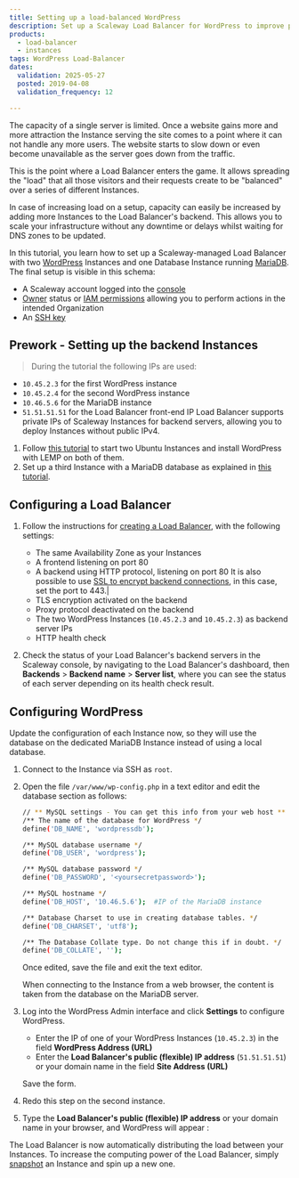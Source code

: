 ```yaml
---
title: Setting up a load-balanced WordPress
description: Set up a Scaleway Load Balancer for WordPress to improve performance, ensure high availability, and handle traffic efficiently.
products:
  - load-balancer
  - instances
tags: WordPress Load-Balancer
dates:
  validation: 2025-05-27
  posted: 2019-04-08
  validation_frequency: 12

---
```




The capacity of a single server is limited. Once a website gains more and more attraction the Instance serving the site comes to a point where it can not handle any more users. The website starts to slow down or even become unavailable as the server goes down from the traffic.

This is the point where a Load Balancer enters the game. It allows spreading the "load" that all those visitors and their requests create to be "balanced" over a series of different Instances.

In case of increasing load on a setup, capacity can easily be increased by adding more Instances to the Load Balancer's backend. This allows you to scale your infrastructure without any downtime or delays whilst waiting for DNS zones to be updated.

In this tutorial, you learn how to set up a Scaleway-managed Load Balancer with two [WordPress](/tutorials/wordpress-lemp-stack/) Instances and one Database Instance running [MariaDB](/tutorials/mariadb-ubuntu-bionic/). The final setup is visible in this schema:

<Lightbox image={image} alt="" />

<Requirements />

- A Scaleway account logged into the [console](https://console.scaleway.com)
- [Owner](/iam/concepts/#owner) status or [IAM permissions](/iam/concepts/#permission) allowing you to perform actions in the intended Organization
- An [SSH key](/organizations-and-projects/how-to/create-ssh-key/)

## Prework - Setting up the backend Instances

> During the tutorial the following IPs are used:

- `10.45.2.3` for the first WordPress instance
- `10.45.2.4` for the second WordPress instance
- `10.46.5.6` for the MariaDB instance
- `51.51.51.51` for the Load Balancer front-end IP
Load Balancer supports private IPs of Scaleway Instances for backend servers, allowing you to deploy Instances without public IPv4.

1. Follow [this tutorial](/tutorials/wordpress-lemp-stack/) to start two Ubuntu Instances and install WordPress with LEMP on both of them.
2. Set up a third Instance with a MariaDB database as explained in [this tutorial](/tutorials/mariadb-ubuntu-bionic/).

## Configuring a Load Balancer

1. Follow the instructions for [creating a Load Balancer](/load-balancer/how-to/create-load-balancer/#how-to-create-a-load-balancer), with the following settings:
    - The same Availability Zone as your Instances
    - A frontend listening on port 80
    - A backend using HTTP protocol, listening on port 80
        <Message type="tip">
        It is also possible to use [SSL to encrypt backend connections](/tutorials/nginx-reverse-proxy/), in this case, set the port to 443.|
        </Message>
    - TLS encryption activated on the backend
    - Proxy protocol deactivated on the backend
    - The two WordPress Instances (`10.45.2.3` and `10.45.2.3`) as backend server IPs
    - HTTP health check

2. Check the status of your Load Balancer's backend servers in the Scaleway console, by navigating to the Load Balancer's dashboard, then **Backends** > **Backend name** > **Server list**, where you can see the status of each server depending on its health check result.

## Configuring WordPress

Update the configuration of each Instance now, so they will use the database on the dedicated MariaDB Instance instead of using a local database.

1. Connect to the Instance via SSH as `root`.
2. Open the file `/var/www/wp-config.php` in a text editor and edit the database section as follows:
    ```bash
    // ** MySQL settings - You can get this info from your web host ** //
    /** The name of the database for WordPress */
    define('DB_NAME', 'wordpressdb');

    /** MySQL database username */
    define('DB_USER', 'wordpress');

    /** MySQL database password */
    define('DB_PASSWORD', '<yoursecretpassword>');

    /** MySQL hostname */
    define('DB_HOST', '10.46.5.6');  #IP of the MariaDB instance

    /** Database Charset to use in creating database tables. */
    define('DB_CHARSET', 'utf8');

    /** The Database Collate type. Do not change this if in doubt. */
    define('DB_COLLATE', '');
    ```

    Once edited, save the file and exit the text editor.

    When connecting to the Instance from a web browser, the content is taken from the database on the MariaDB server.
3. Log into the WordPress Admin interface and click **Settings** to configure WordPress.
    - Enter the IP of one of your WordPress Instances (`10.45.2.3`) in the field **WordPress Address (URL)**
    - Enter the **Load Balancer's public (flexible) IP address** (`51.51.51.51`) or your domain name in the field **Site Address (URL)**

    Save the form.
4. Redo this step on the second instance.
5. Type the **Load Balancer's public (flexible) IP address** or your domain name in your browser, and WordPress will appear :
    <Lightbox image={image2} alt="" />

The Load Balancer is now automatically distributing the load between your Instances. To increase the computing power of the Load Balancer, simply [snapshot](/instances/concepts/#snapshot) an Instance and spin up a new one.
